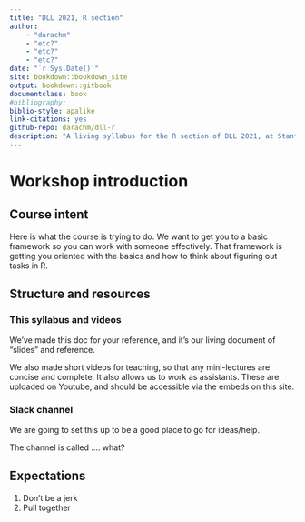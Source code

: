 ```yaml
--- 
title: "DLL 2021, R section"
author: 
    - "darachm"
    - "etc?"
    - "etc?"
    - "etc?"
date: "`r Sys.Date()`"
site: bookdown::bookdown_site
output: bookdown::gitbook
documentclass: book
#bibliography: 
biblio-style: apalike
link-citations: yes
github-repo: darachm/dll-r
description: "A living syllabus for the R section of DLL 2021, at Stanford"
---
```


# Workshop introduction

## Course intent

Here is what the course is trying to do.
We want to get you to a basic framework so you can work with someone 
effectively.
That framework is getting you oriented with the basics and how to 
think about figuring out tasks in R.

## Structure and resources

### This syllabus and videos

We've made this doc for your reference, and it's our living document of
"slides" and reference.

We also made short videos for teaching, so that any mini-lectures 
are concise and complete. It also allows us to work as assistants.
These are uploaded on Youtube, and should be accessible via the embeds on
this site.

### Slack channel

We are going to set this up to be a good place to go for ideas/help.

The channel is called .... what?

## Expectations

1. Don't be a jerk
1. Pull together

